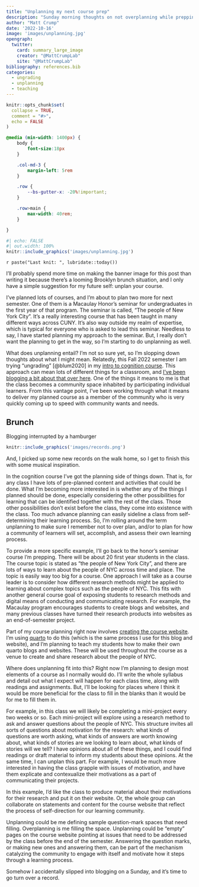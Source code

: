 ```yaml
---
title: "Unplanning my next course prep"
description: "Sunday morning thoughts on not overplanning while prepping a new course."
author: "Matt Crump"
date: '2022-10-16'
image: 'images/unplanning.jpg'
opengraph:
  twitter:
    card: summary_large_image
    creator: "@MattCrumpLab"
    site: "@MattCrumpLab"
bibliography: references.bib
categories:
  - ungrading
  - unplanning
  - teaching
---
```


```r
knitr::opts_chunk$set(
  collapse = TRUE,
  comment = "#>",
  echo = FALSE
)
```

```css
@media (min-width: 1400px) {
    body {
        font-size:18px
    }

    .col-md-3 {
        margin-left: 5rem
    }

    .row {
        --bs-gutter-x: -20%!important;
    }

    .row>main {
        max-width: 40rem;
    }

}

```

```r
#| echo: FALSE
#| out.width: 100%
knitr::include_graphics('images/unplanning.jpg')
```

`r paste("Last knit: ", lubridate::today())`

I'll probably spend more time on making the banner image for this post than writing it because there's a looming Brooklyn brunch situation, and I only have a simple suggestion for my future self: unplan your course.

I've planned lots of courses, and I'm about to plan two more for next semester. One of them is a Macaulay Honor's seminar for undergraduates in the first year of that program. The seminar is called, "The people of New York City". It's a really interesting course that has been taught in many different ways across CUNY. It's also way outside my realm of expertise, which is typical for everyone who is asked to lead this seminar. Needless to say, I have started planning my approach to the seminar. But, I really don't want the planning to get in the way, so I'm starting to do unplanning as well.

What does unplanning entail? I'm not so sure yet, so I'm slopping down thoughts about what I might mean. Relatedly, this Fall 2022 semester I am trying "ungrading" [@blum2020] in my [intro to cognition course](https://crumplab.com/cognition). This approach can mean lots of different things for a classroom, and [I've been blogging a bit about that over here](https://crumplab.com/blog/post_888_8_23_22_teaching2530/). One of the things it means to me is that the class becomes a community space inhabited by participating individual learners. From this vantage point, I've been working through what it means to deliver my planned course as a member of the community who is very quickly coming up to speed with community wants and needs.

::: callout-note
## Brunch

Blogging interrupted by a hamburger

```r
knitr::include_graphics('images/records.png')
```

And, I picked up some new records on the walk home, so I get to finish this with some musical inspiration.
:::

In the cognition course I've got the planning side of things down. That is, for any class I have lots of pre-planned content and activities that could be done. What I'm becoming more interested in is whether any of the things I planned should be done, especially considering the other possibilities for learning that can be identified together with the rest of the class. Those other possibilities don't exist before the class, they come into existence with the class. Too much advance planning can easily sideline a class from self-determining their learning process. So, I'm rolling around the term unplanning to make sure I remember not to over plan, and/or to plan for how a community of learners will set, accomplish, and assess their own learning process.

To provide a more specific example, I'll go back to the honor's seminar course I'm prepping. There will be about 20 first year students in the class. The course topic is stated as "the people of New York City", and there are lots of ways to learn about the people of NYC across time and place. The topic is easily way too big for a course. One approach I will take as a course leader is to consider how different research methods might be applied to learning about complex topics such as the people of NYC. This fits with another general course goal of exposing students to research methods and digital means of conducting and communicating research. For example, the Macaulay program encourages students to create blogs and websites, and many previous classes have turned their research products into websites as an end-of-semester project.

Part of my course planning right now involves [creating the course website](https://crumplab.com/peopleofnyc/). I'm using [quarto](https://quarto.org) to do this (which is the same process I use for this blog and website), and I'm planning to teach my students how to make their own quarto blogs and websites. These will be used throughout the course as a venue to create and share research about the people of NYC.

Where does unplanning fit into this? Right now I'm planning to design most elements of a course as I normally would do. I'll write the whole syllabus and detail out what I expect will happen for each class time, along with readings and assignments. But, I'll be looking for places where I think it would be more beneficial for the class to fill in the blanks than it would be for me to fill them in.

For example, in this class we will likely be completing a mini-project every two weeks or so. Each mini-project will explore using a research method to ask and answer questions about the people of NYC. This structure invites all sorts of questions about motivation for the research: what kinds of questions are worth asking, what kinds of answers are worth knowing about, what kinds of stories are we looking to learn about, what kinds of stories will we tell? I have opinions about all of these things, and I could find readings or draft material to inform my students about these opinions. At the same time, I can unplan this part. For example, I would be much more interested in having the class grapple with issues of motivation, and have them explicate and contexualize their motivations as a part of communicating their projects. 

In this example, I'd like the class to produce material about their motivations for their research and put it on their website. Or, the whole group can collaborate on statements and content for the course website that reflect the process of self-direction for our learning community.

Unplanning could be me defining sample question-mark spaces that need filling. Overplanning is me filling the space. Unplanning could be "empty" pages on the course website pointing at issues that need to be addressed by the class before the end of the semester. Answering the question marks, or making new ones and answering them, can be part of the mechanism catalyzing the community to engage with itself and motivate how it steps through a learning process.

Somehow I accidentally slipped into blogging on a Sunday, and it's time to go turn over a record.
